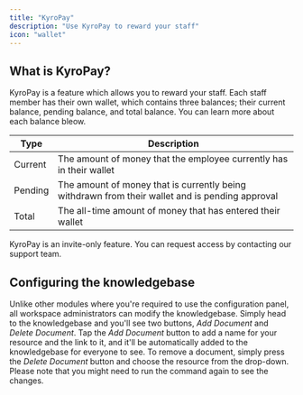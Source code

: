 ```yaml
---
title: "KyroPay"
description: "Use KyroPay to reward your staff"
icon: "wallet"
---
```


## What is KyroPay?

KyroPay is a feature which allows you to reward your staff. Each staff member has their own wallet, which contains three balances; their current balance, pending balance, and total balance. You can learn more about each balance bleow.

| Type | Description                                                                                           |
| -------- | ------------------------------------------------------------------------------------------------- |
| Current  | The amount of money that the employee currently has in their wallet                               |
| Pending  | The amount of money that is currently being withdrawn from their wallet and is pending approval   |
| Total    | The all-time amount of money that has entered their wallet                                        |

<Warning>
  KyroPay is an invite-only feature. You can request access by contacting our support team.
</Warning>

## Configuring the knowledgebase

Unlike other modules where you're required to use the configuration panel, all workspace administrators can modify the knowledgebase. Simply head to the knowledgebase and you'll see two buttons, *Add Document* and *Delete Document*. Tap the *Add Document* button to add a name for your resource and the link to it, and it'll be automatically added to the knowledgebase for everyone to see. To remove a document, simply press the *Delete Document* button and choose the resource from the drop-down. Please note that you might need to run the command again to see the changes.
